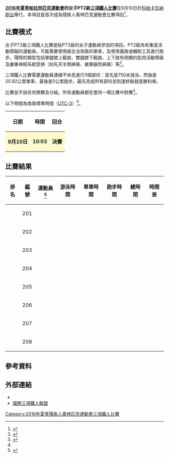 {{noteTA|G1=Sports}}
{{Infobox Paralympic event
| event       = 女子PT2級三項鐵人
| games       = 2016年夏季
| image       = [[File:Triathlon_pictogram.svg|120px]]
| caption     = 
| venue       = [[科帕卡瓦納砲台|科帕卡瓦納砲台]]
| dates       = 9月10日
| competitors = 8
| nations     = 6
| gold        =  
| goldNPC     =  
| silver      =  
| silverNPC   =  
| bronze      =  
| bronzeNPC   =  
| prev        = 
| next        = [[2020年夏季殘疾人奧林匹克運動會女子PT2級三項鐵人比賽|2020]]
}}
{{2016年夏季殘疾人奧林匹克運動會三項鐵人比賽}}
'''[[2016年夏季帕拉林匹克運動會|2016年夏季帕拉林匹克運動會]]的女子PT2級[[2016年夏季殘疾人奧林匹克運動會三項鐵人比賽|三項鐵人比賽]]'''在9月10日於[[科帕卡瓦納砲台|科帕卡瓦納砲台]]舉行。本項目是首次成為殘疾人奧林匹克運動會比賽項目<ref name=official>{{cite web|title=Paralympic Triathlon|url=https://www.rio2016.com/en/paralympics/triathlon|website=Rio 2016 Summer Paralympics|accessdate=2016-09-01|archive-date=2016-08-28|archive-url=https://web.archive.org/web/20160828180506/https://www.rio2016.com/en/paralympics/triathlon|dead-url=no}}</ref>。

== 比賽模式 ==
女子PT2級三項鐵人比賽是給PT2級的女子運動員參加的項目。PT2級為有重度活動障礙的運動員，可能需要使用經合法改裝的單車，及使用義肢或輔助工具進行跑步。殘障的類型包括單腿膝上截肢、雙腿膝下截肢、上下肢有明顯的肌肉活動障礙及嚴重神經系統受損（如先天半側麻痺、嚴重腦性麻痺）等<ref>{{Cite web |url=https://www.paralympic.org/sites/default/files/document/150915170806821_2015_09_15%2BExplanatory%2Bguide%2BClassification_summer%2BFINAL%2B_5.pdf |title=Explanatory guide to Paralympic classification |accessdate=2016-09-01 |archive-date=2016-08-27 |archive-url=https://web.archive.org/web/20160827205502/https://www.paralympic.org/sites/default/files/document/150915170806821_2015_09_15%2BExplanatory%2Bguide%2BClassification_summer%2BFINAL%2B_5.pdf |dead-url=no }}</ref>。

三項鐵人比賽需要運動員連續不休息進行3個部份：首先是750米游泳，然後是20.92公里單車，最後是5公里跑步。最先完成所有部份並到達終點就是勝利者。

比賽並不設任何預賽及分組。所有運動員都在會同一場比賽中對賽<ref name=explanation>{{Cite web |url=http://www.paralimpicos.es/publicacion/ficheros/Paralympic%20Explanatory%20Guide%20_%20Canoe.pdf |title=Canoe Explanatory Guide |accessdate=2016-09-01 |archive-date=2016-09-13 |archive-url=https://web.archive.org/web/20160913085301/http://www.paralimpicos.es/publicacion/ficheros/Paralympic%20Explanatory%20Guide%20_%20Canoe.pdf |dead-url=yes }}</ref>。

以下時間為南美標準時間（[[UTC-3|UTC-3]]）<ref name=explanation/>。
{| class="wikitable" style="text-align:center" width=400px
! 日期
! 時間
! 回合
|-
|style=background:lemonchiffon| '''9月10日''' ||style=background:lemonchiffon| '''10:03''' || style=background:lemonchiffon| '''決賽''' 
|}

== 比賽結果 ==
{| class="wikitable sortable" style="text-align:center"
!data-sort-type="number"|排名
!編號
!運動員<ref>{{Cite web |url=http://www.triathlon.org/paralympics/start_lists |title=Start Lists |accessdate=2016-09-01 |archive-date=2016-09-01 |archive-url=https://web.archive.org/web/20160901183624/http://www.triathlon.org/paralympics/start_lists |dead-url=no }}</ref>
!游泳時間
!單車時間
!跑步時間
!總時間
!時間差
|-
|  || 201 || {{flagIPCathlete|[[Rakel_Mateo_Uriarte|Rakel Mateo Uriarte]]|ESP|2016年夏季}} ||  ||  ||  ||  || 
|-
|  || 202 || {{flagIPCathlete|[[秦由加子|秦由加子]]|JPN|2016年夏季}} ||  ||  ||  ||  || 
|-
|  || 203 || {{flagIPCathlete|[[Shahrzad_Kiavash|Shahrzad Kiavash]]|SWE|2016年夏季}} ||  ||  ||  ||  || 
|-
|  || 204 || {{flagIPCathlete|[[Liisa_Lilja|Liisa Lilja]]|FIN|2016年夏季}} ||  ||  ||  ||  || 
|-
|  || 205 || {{flagIPCathlete|[[Elise_Marc|Elise Marc]]|FRA|2016年夏季}} ||  ||  ||  ||  || 
|-
|  || 206 || {{flagIPCathlete|[[Hailey_Danisewicz|Hailey Danisewicz]]|USA|2016年夏季}} ||  ||  ||  ||  || 
|-
|  || 207 || {{flagIPCathlete|[[Allysa_Seely|Allysa Seely]]|USA|2016年夏季}} ||  ||  ||  ||  || 
|-
|  || 208 || {{flagIPCathlete|[[Melissa_Stockwell|Melissa Stockwell]]|USA|2016年夏季}} ||  ||  ||  ||  || 
|}

== 參考資料 ==
{{reflist}}

== 外部連結 ==
* {{Official|https://www.rio2016.com/en/paralympics/triathlon}}{{pt}}{{en}}{{es}}{{fr}}
* [http://www.triathlon.org/ 國際三項鐵人聯盟]{{Wayback|url=http://www.triathlon.org/ |date=20110303233124 }}{{en}}

[[Category:2016年夏季殘疾人奧林匹克運動會三項鐵人比賽|Category:2016年夏季殘疾人奧林匹克運動會三項鐵人比賽]]